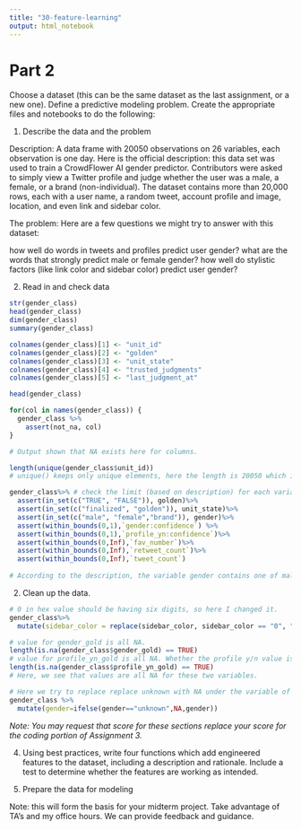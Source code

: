 ```yaml
---
title: "30-feature-learning"
output: html_notebook
---
```



# Part 2


Choose a dataset (this can be the same dataset as the last assignment, or a new one). Define a predictive modeling problem. Create the appropriate files and notebooks to do the following:

1. Describe the data and the problem

Description:
A data frame with 20050 observations on 26 variables, each observation is one day.
Here is the official description: this data set was used to train a CrowdFlower AI gender predictor. Contributors were asked to simply view a Twitter profile and judge whether the user was a male, a female, or a brand (non-individual). The dataset contains more than 20,000 rows, each with a user name, a random tweet, account profile and image, location, and even link and sidebar color.

The problem: 
Here are a few questions we might try to answer with this dataset:

how well do words in tweets and profiles predict user gender?
what are the words that strongly predict male or female gender?
how well do stylistic factors (like link color and sidebar color) predict user gender?


2. Read in and check data
```r
str(gender_class)
head(gender_class)
dim(gender_class)
summary(gender_class)
```

```r
colnames(gender_class)[1] <- "unit_id"
colnames(gender_class)[2] <- "golden"
colnames(gender_class)[3] <- "unit_state"
colnames(gender_class)[4] <- "trusted_judgments"
colnames(gender_class)[5] <- "last_judgment_at"

head(gender_class)
```

```r
for(col in names(gender_class)) {
  gender_class %>% 
    assert(not_na, col)
}

# Output shown that NA exists here for columns.
```


```r
length(unique(gender_class$unit_id)) 
# unique() keeps only unique elements, here the length is 20050 which is the same as we know from the data's description. Therefore, there is no duplicate in ID.
```

```r
gender_class%>% # check the limit (based on description) for each variable 
  assert(in_set(c("TRUE", "FALSE")), golden)%>% 
  assert(in_set(c("finalized", "golden")), unit_state)%>%
  assert(in_set(c("male", "female","brand")), gender)%>%
  assert(within_bounds(0,1),`gender:confidence`) %>%
  assert(within_bounds(0,1),`profile_yn:confidence`)%>%
  assert(within_bounds(0,Inf),`fav_number`)%>%
  assert(within_bounds(0,Inf),`retweet_count`)%>%
  assert(within_bounds(0,Inf),`tweet_count`)
  
# According to the description, the variable gender contains one of male, female, or brand (for non-human profiles). However, here it has another type of records as "unknown".
```



2. Clean up the data. 

```r
# 0 in hex value should be having six digits, so here I changed it.
gender_class%>%
  mutate(sidebar_color = replace(sidebar_color, sidebar_color == "0", "000000"))
```

```r
# value for gender_gold is all NA.
length(is.na(gender_class$gender_gold) == TRUE)
# value for profile_yn_gold is all NA. Whether the profile y/n value is golden.
length(is.na(gender_class$profile_yn_gold) == TRUE)
# Here, we see that values are all NA for these two variables.
```

```r
# Here we try to replace replace unknown with NA under the variable of gender.
gender_class %>% 
  mutate(gender=ifelse(gender=="unknown",NA,gender))
```


*Note: You may request that score for these sections replace your score for the coding portion of Assignment 3.*

4. Using best practices, write four functions which add engineered features to the dataset, including a description and rationale. Include a test to determine whether the features are working as intended. 


5. Prepare the data for modeling

Note: this will form the basis for your midterm project. Take advantage of TA's and my office hours. We can provide feedback and guidance. 

